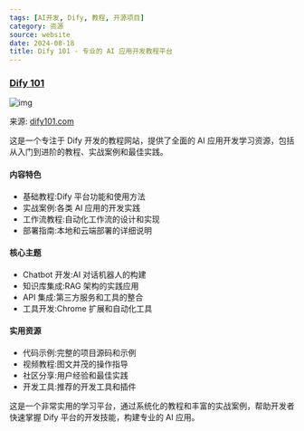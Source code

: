 ```yaml
---
tags: [AI开发, Dify, 教程, 开源项目]
category: 资源
source: website
date: 2024-08-18
title: Dify 101 - 专业的 AI 应用开发教程平台
---
```


### [Dify 101](https://dify101.com/)

![img](https://img.mengpeng.tech/i/2024/12/10/67579a57962e7.webp)

来源: [dify101.com](https://dify101.com/)

这是一个专注于 Dify 开发的教程网站，提供了全面的 AI 应用开发学习资源，包括从入门到进阶的教程、实战案例和最佳实践。

#### 内容特色
- 基础教程:Dify 平台功能和使用方法
- 实战案例:各类 AI 应用的开发实践
- 工作流教程:自动化工作流的设计和实现
- 部署指南:本地和云端部署的详细说明

#### 核心主题
- Chatbot 开发:AI 对话机器人的构建
- 知识库集成:RAG 架构的实践应用
- API 集成:第三方服务和工具的整合
- 工具开发:Chrome 扩展和自动化工具

#### 实用资源
- 代码示例:完整的项目源码和示例
- 视频教程:图文并茂的操作指导
- 社区分享:用户经验和最佳实践
- 开发工具:推荐的开发工具和插件

这是一个非常实用的学习平台，通过系统化的教程和丰富的实战案例，帮助开发者快速掌握 Dify 平台的开发技能，构建专业的 AI 应用。 